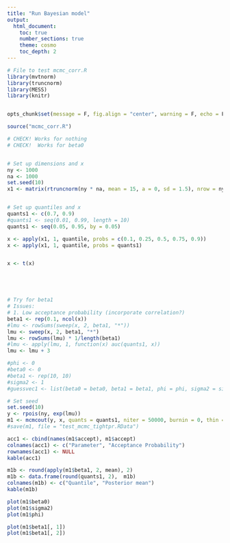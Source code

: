 ```yaml
--- 
title: "Run Bayesian model" 
output: 
  html_document: 
    toc: true 
    number_sections: true 
    theme: cosmo 
    toc_depth: 2
---
```



```r
# File to test mcmc_corr.R
library(mvtnorm)
library(truncnorm)
library(MESS)
library(knitr)


opts_chunk$set(message = F, fig.align = "center", warning = F, echo = F)
```




```r
source("mcmc_corr.R")

# CHECK! Works for nothing
# CHECK!  Works for beta0


# Set up dimensions and x
ny <- 1000
na <- 1000
set.seed(10)
x1 <- matrix(rtruncnorm(ny * na, mean = 15, a = 0, sd = 1.5), nrow = ny)


# Set up quantiles and x
quants1 <- c(0.7, 0.9)
#quants1 <- seq(0.01, 0.99, length = 10)
quants1 <- seq(0.05, 0.95, by = 0.05)

x <- apply(x1, 1, quantile, probs = c(0.1, 0.25, 0.5, 0.75, 0.9))
x <- apply(x1, 1, quantile, probs = quants1)


x <- t(x)





# Try for beta1
# Issues:
# 1. Low acceptance probability (incorporate correlation?)
beta1 <- rep(0.1, ncol(x))
#lmu <- rowSums(sweep(x, 2, beta1, "*"))
lmu <- sweep(x, 2, beta1, "*")
lmu <- rowSums(lmu) * 1/length(beta1)
#lmu <- apply(lmu, 1, function(x) auc(quants1, x))
lmu <- lmu + 3

#phi <- 0
#beta0 <- 0
#beta1 <- rep(10, 10)
#sigma2 <- 1
#guessvec1 <- list(beta0 = beta0, beta1 = beta1, phi = phi, sigma2 = sigma2)
```





```r

# Set seed
set.seed(10)
y <- rpois(ny, exp(lmu))
m1 <- mcmcout(y, x, quants = quants1, niter = 50000, burnin = 0, thin = 1)
#save(m1, file = "test_mcmc_tightpr.RData")
```



```r

acc1 <- cbind(names(m1$accept), m1$accept)
colnames(acc1) <- c("Parameter", "Acceptance Probability")
rownames(acc1) <- NULL
kable(acc1)

m1b <- round(apply(m1$beta1, 2, mean), 2)
m1b <- data.frame(round(quants1, 2),  m1b)
colnames(m1b) <- c("Quantile", "Posterior mean")
kable(m1b)
```


```r
plot(m1$beta0)
plot(m1$sigma2)
plot(m1$phi)

plot(m1$beta1[, 1])
plot(m1$beta1[, 2])


```
